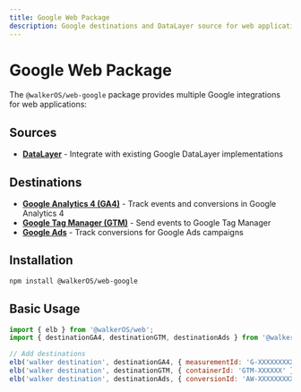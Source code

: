 ```yaml
---
title: Google Web Package
description: Google destinations and DataLayer source for web applications
---
```


# Google Web Package

The `@walkerOS/web-google` package provides multiple Google integrations for web applications:

## Sources

- **[DataLayer](./datalayer)** - Integrate with existing Google DataLayer implementations

## Destinations

- **[Google Analytics 4 (GA4)](./ga4)** - Track events and conversions in Google Analytics 4
- **[Google Tag Manager (GTM)](./gtm)** - Send events to Google Tag Manager  
- **[Google Ads](./ads)** - Track conversions for Google Ads campaigns

## Installation

```bash
npm install @walkerOS/web-google
```

## Basic Usage

```javascript
import { elb } from '@walkerOS/web';
import { destinationGA4, destinationGTM, destinationAds } from '@walkerOS/web-google';

// Add destinations
elb('walker destination', destinationGA4, { measurementId: 'G-XXXXXXXXXX' });
elb('walker destination', destinationGTM, { containerId: 'GTM-XXXXXX' });
elb('walker destination', destinationAds, { conversionId: 'AW-XXXXXXXXX' });
```